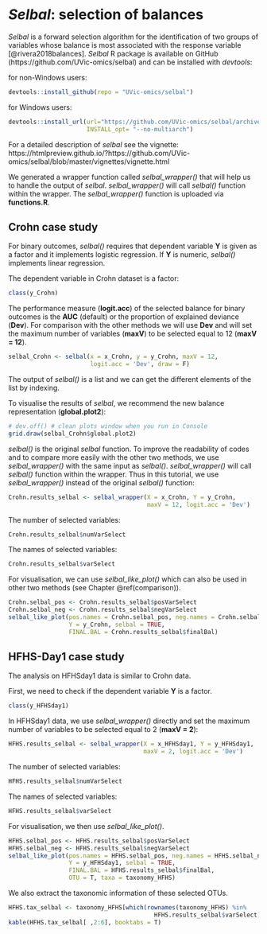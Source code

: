 # *Selbal*: selection of balances {#selbal}

*Selbal* is a forward selection algorithm for the identification of two groups of variables whose balance is most associated with the response variable [@rivera2018balances]. *Selbal* R package is available on GitHub (https://github.com/UVic-omics/selbal) and can be installed with *devtools*: 

for non-Windows users:       

```r
devtools::install_github(repo = "UVic-omics/selbal")
```

for Windows users:  

```r
devtools::install_url(url="https://github.com/UVic-omics/selbal/archive/master.zip", 
                      INSTALL_opt= "--no-multiarch")
``` 

For a detailed description of *selbal* see the vignette: 
https://htmlpreview.github.io/?https://github.com/UVic-omics/selbal/blob/master/vignettes/vignette.html


We generated a wrapper function called *selbal_wrapper()* that will help us to handle the output of *selbal*. *selbal_wrapper()* will call *selbal()* function within the wrapper. The *selbal_wrapper()* function is uploaded via **functions.R**.


## Crohn case study

For binary outcomes, *selbal()* requires that dependent variable **Y** is given as a factor and it implements logistic regression. If **Y** is numeric, *selbal()* implements linear regression.

The dependent variable in Crohn dataset is a factor: 

```r
class(y_Crohn)
```

The performance measure (**logit.acc**) of the selected balance for binary outcomes is the **AUC** (default) or the proportion of explained deviance (**Dev**). For comparison with the other methods we will use **Dev** and will set the maximum number of variables (**maxV**) to be selected equal to 12 (**maxV = 12**). 

```r
selbal_Crohn <- selbal(x = x_Crohn, y = y_Crohn, maxV = 12, 
                       logit.acc = 'Dev', draw = F)
```

The output of *selbal()* is a list and we can get the different elements of the list by indexing. 

To visualise the results of *selbal*, we recommend the new balance representation (**global.plot2**): 

```r
# dev.off() # clean plots window when you run in Console
grid.draw(selbal_Crohn$global.plot2) 
```


*selbal()* is the original *selbal* function. To improve the readability of codes and to compare more easily with the other two methods, we use *selbal_wrapper()* with the same input as *selbal()*. *selbal_wrapper()* will call *selbal()* function within the wrapper. Thus in this tutorial, we use *selbal_wrapper()* instead of the original *selbal()* function:


```r
Crohn.results_selbal <- selbal_wrapper(X = x_Crohn, Y = y_Crohn, 
                                       maxV = 12, logit.acc = 'Dev') 
```

The number of selected variables:

```r
Crohn.results_selbal$numVarSelect
```

The names of selected variables:

```r
Crohn.results_selbal$varSelect
```

For visualisation, we can use *selbal_like_plot()* which can also be used in other two methods (see Chapter \@ref(comparison)).

```r
Crohn.selbal_pos <- Crohn.results_selbal$posVarSelect
Crohn.selbal_neg <- Crohn.results_selbal$negVarSelect
selbal_like_plot(pos.names = Crohn.selbal_pos, neg.names = Crohn.selbal_neg, 
                 Y = y_Crohn, selbal = TRUE, 
                 FINAL.BAL = Crohn.results_selbal$finalBal)
```


## HFHS-Day1 case study

The analysis on HFHSday1 data is similar to Crohn data.

First, we need to check if the dependent variable **Y** is a factor.

```r
class(y_HFHSday1)
```

In HFHSday1 data, we use *selbal_wrapper()* directly and set the maximum number of variables to be selected equal to 2 (**maxV = 2**):

```r
HFHS.results_selbal <- selbal_wrapper(X = x_HFHSday1, Y = y_HFHSday1, 
                                      maxV = 2, logit.acc = 'Dev') 
```

The number of selected variables:

```r
HFHS.results_selbal$numVarSelect
```

The names of selected variables:

```r
HFHS.results_selbal$varSelect
```

For visualisation, we then use *selbal_like_plot()*.

```r
HFHS.selbal_pos <- HFHS.results_selbal$posVarSelect
HFHS.selbal_neg <- HFHS.results_selbal$negVarSelect
selbal_like_plot(pos.names = HFHS.selbal_pos, neg.names = HFHS.selbal_neg, 
                 Y = y_HFHSday1, selbal = TRUE, 
                 FINAL.BAL = HFHS.results_selbal$finalBal, 
                 OTU = T, taxa = taxonomy_HFHS)
```

We also extract the taxonomic information of these selected OTUs.

```r
HFHS.tax_selbal <- taxonomy_HFHS[which(rownames(taxonomy_HFHS) %in% 
                                         HFHS.results_selbal$varSelect), ]
kable(HFHS.tax_selbal[ ,2:6], booktabs = T)
```
